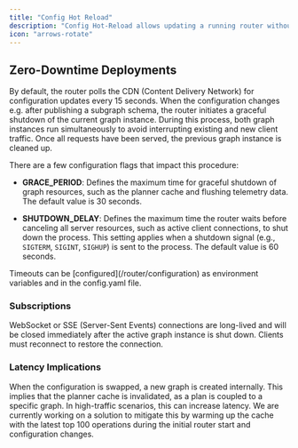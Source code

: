 ```yaml
---
title: "Config Hot Reload"
description: "Config Hot-Reload allows updating a running router without interrupting existing client traffic."
icon: "arrows-rotate"
---
```


## Zero-Downtime Deployments

By default, the router polls the CDN (Content Delivery Network) for configuration updates every 15 seconds. When the configuration changes e.g. after publishing a subgraph schema, the router initiates a graceful shutdown of the current graph instance. During this process, both graph instances run simultaneously to avoid interrupting existing and new client traffic. Once all requests have been served, the previous graph instance is cleaned up.

There are a few configuration flags that impact this procedure:

- **GRACE_PERIOD**: Defines the maximum time for graceful shutdown of graph resources, such as the planner cache and flushing telemetry data. The default value is 30 seconds.

- **SHUTDOWN_DELAY**: Defines the maximum time the router waits before canceling all server resources, such as active client connections, to shut down the process. This setting applies when a shutdown signal (e.g., `SIGTERM`, `SIGINT`, `SIGHUP`) is sent to the process. The default value is 60 seconds.

<Info>
  Timeouts can be [configured](/router/configuration) as environment variables
  and in the config.yaml file.
</Info>

### Subscriptions

WebSocket or SSE (Server-Sent Events) connections are long-lived and will be closed immediately after the active graph instance is shut down. Clients must reconnect to restore the connection.

### Latency Implications

When the configuration is swapped, a new graph is created internally. This implies that the planner cache is invalidated, as a plan is coupled to a specific graph. In high-traffic scenarios, this can increase latency. We are currently working on a solution to mitigate this by warming up the cache with the latest top 100 operations during the initial router start and configuration changes.
